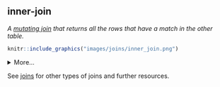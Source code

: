 ## inner-join

<dfn>A [mutating join](m.html#mutating-joins) that returns all the rows that have a match in the other table.</dfn>


```r
knitr::include_graphics("images/joins/inner_join.png")
```

<details>
  <summary>More...</summary>

```r
X <- tibble(
  id = 1:5,
  x = LETTERS[1:5]
)

Y <- tibble(
  id = 2:6,
  y = LETTERS[22:26]
)
```

<table>
  <tr><th>Table X</th><th>Table Y</th></td>
  <tr>
    <td>`r kable(X)`</td>
    <td>`r kable(Y)`</td>
  </tr>
</table>

```r
# X columns come first
data <- inner_join(X, Y, by = "id")
```

`r kable(data)`

Order is not important for inner joins, but does change the order of columns in the resulting table.

```r
# Y columns come first
data <- inner_join(Y, X, by = "id")
```

`r kable(data)`

</details>

See [joins](j.html#joins) for other types of joins and further resources.

